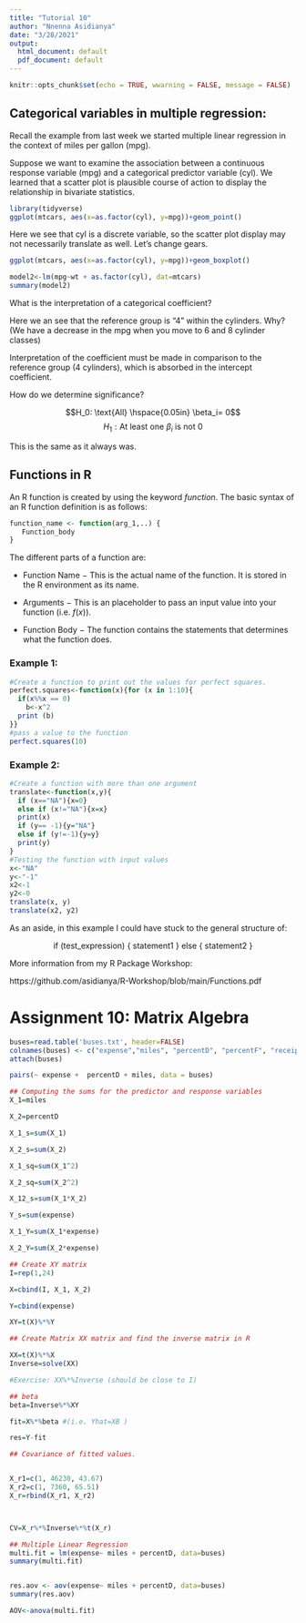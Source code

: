 ---
title: "Tutorial 10"
author: "Nnenna Asidianya"
date: "3/28/2021"
output:
  html_document: default
  pdf_document: default
---

```{r setup, include=FALSE}
knitr::opts_chunk$set(echo = TRUE, wwarning = FALSE, message = FALSE)
```


## Categorical variables in multiple regression:

Recall the example from last week we started multiple linear regression in the context of miles per gallon (mpg). 

Suppose we want to examine the association between a continuous response variable (mpg) and a categorical predictor variable (cyl). We learned that a scatter plot is plausible course of action to display the relationship in bivariate statistics.

```{r}
library(tidyverse)
ggplot(mtcars, aes(x=as.factor(cyl), y=mpg))+geom_point()
```


Here we see that cyl is a discrete variable, so the scatter plot display may not necessarily translate as well. Let's change gears. 


```{r}
ggplot(mtcars, aes(x=as.factor(cyl), y=mpg))+geom_boxplot()

model2<-lm(mpg~wt + as.factor(cyl), dat=mtcars)
summary(model2)
```

What is the interpretation of a categorical coefficient?

Here we an see that the reference group is "4" within the cylinders. Why? (We have a decrease in the mpg when you move to 6 and 8 cylinder classes)

Interpretation of the coefficient must be made in comparison to the reference group (4 cylinders), which is absorbed in the intercept coefficient. 

How do we determine significance?

$$H_0: \text{All}  \hspace{0.05in} \beta_i= 0$$
$$H_1: \text{At least one $\beta_i$ is not 0}$$

This is the same as it always was. 

## Functions in R

An R function is created by using the keyword *function*. The basic syntax of an R function definition is as follows:


```{r}
function_name <- function(arg_1,..) {
   Function_body 
}
```

The different parts of a function are:

* Function Name − This is the actual name of the function. It is stored in the R environment as its name. 

* Arguments − This is an placeholder to pass an input value into your function (i.e. $f(x)$). 

* Function Body − The  function contains the statements that determines what the function does. 

### Example 1:

```{r}
#Create a function to print out the values for perfect squares. 
perfect.squares<-function(x){for (x in 1:10){
  if(x%%x == 0)
    b<-x^2
  print (b)
}}
#pass a value to the function
perfect.squares(10)
```


### Example 2:

```{r}
#Create a function with more than one argument
translate<-function(x,y){
  if (x=="NA"){x=0}
  else if (x!="NA"){x=x}
  print(x)
  if (y== -1){y="NA"}
  else if (y!=-1){y=y}
  print(y)
}
#Testing the function with input values 
x<-"NA"
y<-"-1"
x2<-1
y2<-0
translate(x, y)
translate(x2, y2)
```

As an aside, in this example I could have stuck to the general structure of:

<center>
if (test_expression) {
statement1
} 
else {
statement2
}
</center>


More information from my R Package Workshop: 

https://github.com/asidianya/R-Workshop/blob/main/Functions.pdf


# Assignment 10: Matrix Algebra 

```{r}

buses=read.table('buses.txt', header=FALSE)
colnames(buses) <- c("expense","miles", "percentD", "percentF", "receipt")
attach(buses)

pairs(~ expense +  percentD + miles, data = buses)

## Computing the sums for the predictor and response variables 
X_1=miles

X_2=percentD

X_1_s=sum(X_1)

X_2_s=sum(X_2)

X_1_sq=sum(X_1^2)

X_2_sq=sum(X_2^2)

X_12_s=sum(X_1*X_2)

Y_s=sum(expense)

X_1_Y=sum(X_1*expense)

X_2_Y=sum(X_2*expense)

## Create XY matrix
I=rep(1,24)

X=cbind(I, X_1, X_2)

Y=cbind(expense)

XY=t(X)%*%Y

## Create Matrix XX matrix and find the inverse matrix in R

XX=t(X)%*%X
Inverse=solve(XX)

#Exercise: XX%*%Inverse (should be close to I)

## beta
beta=Inverse%*%XY

fit=X%*%beta #(i.e. Yhat=XB )

res=Y-fit

## Covariance of fitted values. 


X_r1=c(1, 46230, 43.67)
X_r2=c(1, 7360, 65.51)
X_r=rbind(X_r1, X_r2)



CV=X_r%*%Inverse%*%t(X_r)

## Multiple Linear Regression
multi.fit = lm(expense~ miles + percentD, data=buses)
summary(multi.fit)


res.aov <- aov(expense~ miles + percentD, data=buses)
summary(res.aov)

AOV<-anova(multi.fit)

```

